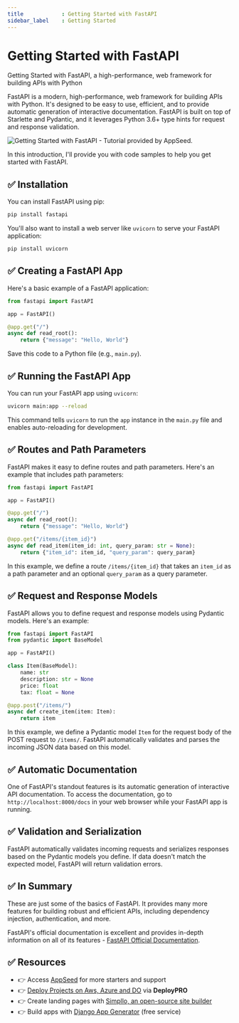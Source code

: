 ```yaml
---
title            : Getting Started with FastAPI
sidebar_label    : Getting Started
---
```


# Getting Started with FastAPI

<SubHeading>Getting Started with FastAPI, a high-performance, web framework for building APIs with Python</SubHeading>

FastAPI is a modern, high-performance, web framework for building APIs with Python. 
It's designed to be easy to use, efficient, and to provide automatic generation of interactive documentation. 
FastAPI is built on top of Starlette and Pydantic, and it leverages Python 3.6+ type hints for request and response validation. 

![Getting Started with FastAPI - Tutorial provided by AppSeed.](https://github-production-user-asset-6210df.s3.amazonaws.com/51070104/268560126-0274f12d-ba96-43cc-9e0d-a9eaf791e7c0.png) 

In this introduction, I'll provide you with code samples to help you get started with FastAPI.

## ✅ **Installation**

You can install FastAPI using pip:

```bash
pip install fastapi
```

You'll also want to install a web server like `uvicorn` to serve your FastAPI application:

```bash
pip install uvicorn
```

## ✅ **Creating a FastAPI App**

Here's a basic example of a FastAPI application:

```python
from fastapi import FastAPI

app = FastAPI()

@app.get("/")
async def read_root():
    return {"message": "Hello, World"}
```

Save this code to a Python file (e.g., `main.py`).

## ✅ **Running the FastAPI App**

You can run your FastAPI app using `uvicorn`:

```bash
uvicorn main:app --reload
```

This command tells `uvicorn` to run the `app` instance in the `main.py` file and enables auto-reloading for development.

## ✅ **Routes and Path Parameters**

FastAPI makes it easy to define routes and path parameters. Here's an example that includes path parameters:

```python
from fastapi import FastAPI

app = FastAPI()

@app.get("/")
async def read_root():
    return {"message": "Hello, World"}

@app.get("/items/{item_id}")
async def read_item(item_id: int, query_param: str = None):
    return {"item_id": item_id, "query_param": query_param}
```

In this example, we define a route `/items/{item_id}` that takes an `item_id` as a path parameter and an optional `query_param` as a query parameter.

## ✅ **Request and Response Models**

FastAPI allows you to define request and response models using Pydantic models. Here's an example:

```python
from fastapi import FastAPI
from pydantic import BaseModel

app = FastAPI()

class Item(BaseModel):
    name: str
    description: str = None
    price: float
    tax: float = None

@app.post("/items/")
async def create_item(item: Item):
    return item
```

In this example, we define a Pydantic model `Item` for the request body of the POST request to `/items/`. 
FastAPI automatically validates and parses the incoming JSON data based on this model.

## ✅ **Automatic Documentation**

One of FastAPI's standout features is its automatic generation of interactive API documentation. 
To access the documentation, go to `http://localhost:8000/docs` in your web browser while your FastAPI app is running.

## ✅ **Validation and Serialization**

FastAPI automatically validates incoming requests and serializes responses based on the Pydantic models you define. If data doesn't match the expected model, FastAPI will return validation errors.

## ✅ In Summary

These are just some of the basics of FastAPI. It provides many more features for building robust and efficient APIs, including dependency injection, authentication, and more. 

FastAPI's official documentation is excellent and provides in-depth information on all of its features - [FastAPI Official Documentation](https://fastapi.tiangolo.com/).

## ✅ Resources

- 👉 Access [AppSeed](https://appseed.us/) for more starters and support 
- 👉 [Deploy Projects on Aws, Azure and DO](https://www.docs.deploypro.dev/) via **DeployPRO**
- 👉 Create landing pages with [Simpllo, an open-source site builder](https://www.simpllo.com/)
- 👉 Build apps with [Django App Generator](https://app-generator.dev/django/) (free service)
